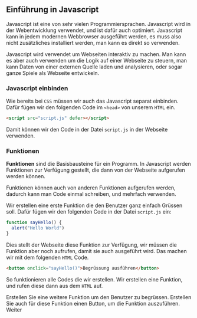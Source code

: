 
<Chapter>

## Einführung in Javascript

Javascript ist eine von sehr vielen Programmiersprachen. Javascript wird in der
Webentwicklung verwendet, und ist dafür auch optimiert. Javascript kann in jedem
modernen Webbrowser ausgeführt werden, es muss also nicht zusätzliches
installiert werden, man kann es direkt so verwenden.

Javascript wird verwendet um Webseiten interaktiv zu machen. Man kann es aber
auch verwenden um die Logik auf einer Webseite zu steuern, man kann Daten von
einer externen Quelle laden und analysieren, oder sogar ganze Spiele als
Webseite entwickeln.

### Javascript einbinden

<section>

Wie bereits bei `CSS` müssen wir auch das Javascript separat einbinden. Dafür
fügen wir den folgenden Code im `<head>` von unserem `HTML` ein.

```html
<script src="script.js" defer></script>
```

Damit können wir den Code in der Datei `script.js` in der Webseite verwenden.

</section>

### Funktionen

<section>

**Funktionen** sind die Basisbausteine für ein Programm. In Javascript werden
Funktionen zur Verfügung gestellt, die dann von der Webseite aufgerufen werden
können.

Funktionen können auch von anderen Funktionen aufgerufen werden, dadurch kann
man Code einmal schreiben, und mehrfach verwenden.

Wir erstellen eine erste Funktion die den Benutzer ganz einfach Grüssen soll.
Dafür fügen wir den folgenden Code in der Datei `script.js` ein:

```javascript
function sayHello() {
  alert("Hello World")
}
```

Dies stellt der Webseite diese Funktion zur Verfügung, wir müssen die Funktion
aber noch aufrufen, damit sie auch ausgeführt wird. Das machen wir mit dem
folgenden `HTML` Code.

```html
<button onclick="sayHello()">Begrüssung ausführen</button>
```

So funktionieren alle Codes die wir erstellen. Wir erstellen eine Funktion, und
rufen diese dann aus dem `HTML` auf.

</section>

<Example title="Aufgabe: Andere Begrüssung">
  Erstellen Sie eine weitere Funktion um den Benutzer zu begrüssen. Erstellen
  Sie auch für diese Funktion einen Button, um die Funktion auszuführen.
</Example>

<div className="btn-container right">
  <Link className="btn" to="/javascript-change-page">
    Weiter
  </Link>
</div>
</Chapter>
